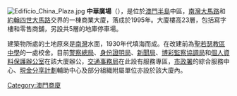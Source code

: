 [[File:Edifício_China_Plaza.jpg|thumb]]
'''中華廣場'''（{{lang-pt|'''Edifício China Plaza'''}}），是位於[[澳門半島|澳門半島]]中區，[[南灣大馬路|南灣大馬路]]和[[約翰四世大馬路|約翰四世大馬路]]交界的一棟商業大廈，落成於1995年。大廈樓高23層，包括寫字樓和零售商舖，另設共5層的地庫停車場。

建築物所處的土地原來是[[南灣_(澳門)|南灣]]水面，1930年代填海而成。在改建前為[[聖若瑟教區中學|聖若瑟教區中學]]的一處校舍。目前[[澳門警察總局|警察總局]]、[[身份證明局|身份證明局]]、[[澳門特別行政區政府新聞局|新聞局]]、[[博彩監察協調局|博彩監察協調局]]和[[個人資料保護辦公室|個人資料保護辦公室]]在該大廈辦公，[[交通事務局|交通事務局]]在此設有服務專區，[[市政署|市政署]]的綜合服務中心、[[現金分享計劃|現金分享計劃]]輔助中心及部分組織附屬單位亦設於該大廈內。
{{MO-stub}}
[[Category:澳門商廈|Category:澳門商廈]]